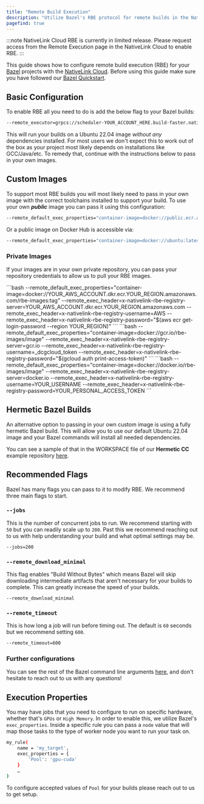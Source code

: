 ```yaml
---
title: "Remote Build Execution"
description: "Utilize Bazel's RBE protocol for remote builds in the NativeLink Cloud"
pagefind: true
---
```

:::note
NativeLink Cloud RBE is currently in limited release. Please request access from the
Remote Execution page in the NativeLink Cloud to enable RBE.
:::

This guide shows how to configure remote build execution (RBE) for your
[Bazel](https://bazel.build/) projects with the
[NativeLink Cloud](https://app.nativelink.com). Before using this guide
make sure you have followed our [Bazel Quickstart](/docs/nativelink-cloud/bazel).

## Basic Configuration
To enable RBE all you need to do is add the below flag to your Bazel builds:
```bash
--remote_executor=grpcs://scheduler-YOUR_ACCOUNT_HERE.build-faster.nativelink.net:443
```

This will run your builds on a Ubuntu 22.04 image *without any* dependencies installed.
For most users we don't expect this to work out of the box as your project most
likely depends on installations like GCC/Java/etc. To remedy that, continue with the
instructions below to pass in your own images.

## Custom Images
To support most RBE builds you will most likely need to pass in your own image with the
correct toolchains installed to support your build. To use your own __*public*__ image you can pass
it using this configuration:
```bash
--remote_default_exec_properties="container-image=docker://public.ecr.aws/ubuntu/ubuntu:22.04_stable"
```
Or a public image on Docker Hub is accessible via:
```bash
--remote_default_exec_properties="container-image=docker://ubuntu:latest"
```

### Private Images
If your images are in your own private repository, you can pass your repository
credentials to allow us to pull your RBE images.


<Tabs syncKey="platfomr">
  <TabItem label="AWS">
    ```bash
    --remote_default_exec_properties="container-image=docker://YOUR_AWS_ACCOUNT.dkr.ecr.YOUR_REGION.amazonaws.com/rbe-images:tag"
    --remote_exec_header=x-nativelink-rbe-registry-server=YOUR_AWS_ACCOUNT.dkr.ecr.YOUR_REGION.amazonaws.com
    --remote_exec_header=x-nativelink-rbe-registry-username=AWS
    --remote_exec_header=x-nativelink-rbe-registry-password="$(aws ecr get-login-password --region YOUR_REGION)"
    ```
  </TabItem>
  <TabItem label="Google Cloud">
    ```bash
    --remote_default_exec_properties="container-image=docker://gcr.io/rbe-images/image"
    --remote_exec_header=x-nativelink-rbe-registry-server=gcr.io
    --remote_exec_header=x-nativelink-rbe-registry-username=_dcgcloud_token
    --remote_exec_header=x-nativelink-rbe-registry-password="$(gcloud auth print-access-token)"
    ```
  </TabItem>
  <TabItem label="Docker.io">
    ```bash
    --remote_default_exec_properties="container-image=docker://docker.io/rbe-images/image"
    --remote_exec_header=x-nativelink-rbe-registry-server=docker.io
    --remote_exec_header=x-nativelink-rbe-registry-username=YOUR_USERNAME
    --remote_exec_header=x-nativelink-rbe-registry-password=YOUR_PERSONAL_ACCESS_TOKEN
    ```
  </TabItem>
</Tabs>

## Hermetic Bazel Builds
An alternative option to passing in your own custom image is using a fully hermetic
Bazel build. This will allow you to use our default Ubuntu 22.04 image and your Bazel
commands will install all needed dependencies.

You can see a sample of that in the WORKSPACE file of our **Hermetic CC** example
repository [here](https://github.com/TraceMachina/hermetic_cc_toolchain_rbe_example/blob/main/WORKSPACE).

## Recommended Flags
Bazel has many flags you can pass to it to modify RBE. We recommend three main flags to start.

### `--jobs`
This is the number of concurrent jobs to run. We recommend starting with `50` but
you can readily scale up to `200`. Past this we recommend reaching out to us with help
understanding your build and what optimal settings may be.
```bash
--jobs=200
```

### `--remote_download_minimal`
This flag enables "Build Without Bytes" which means Bazel will skip downloading
intermediate artifacts that aren't necessary for your builds to complete. This
can greatly increase the speed of your builds.
```bash
--remote_download_minimal
```

### `--remote_timeout`
This is how long a job will run before timing out. The default is `60` seconds but we
recommend setting `600`.
```bash
--remote_timeout=600
```

### Further configurations
You can see the rest of the Bazel command line arguments [here](https://bazel.build/reference/command-line-reference),
and don't hesitate to reach out to us with any questions!

## Execution Properties
You may have jobs that you need to configure to run on specific hardware, whether that's `GPUs` or `High Memory`. In
order to enable this, we utilize Bazel's `exec_properties`. Inside a specific rule you can pass a `node` value
that will map those tasks to the type of worker node you want to run your task on.

```bash
my_rule(
    name = 'my_target',
    exec_properties = {
        'Pool': 'gpu-cuda'
    }
    …
)
```
To configure accepted values of `Pool` for your builds please reach out to us to get setup.

